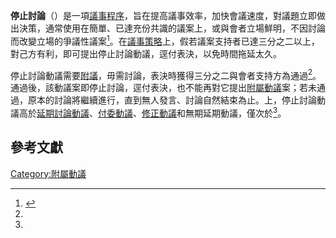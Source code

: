 {{infobox motion
 | name = 停止討論
 | class = S
 | inorder = 無
 | seconded = 需要
 | debatable = 不可以
 | amendable = 不可以
 | voterequired = 三分之二通過
 | reconsidered = 可以}}
'''停止討論'''（{{lang|en|Previous question}}）是一項[[議事程序|議事程序]]，旨在提高議事效率，加快會議速度，對議題立即做出決策，通常使用在簡單、已達充份共識的議案上，或與會者立場鮮明，不因討論而改變立場的爭議性議案<ref name="RONR">{{Cite book|author=Henry M. Robert|coauthor=Daniel H. Honemann; Thomas J. Balch; William J. Evans; Sarah Corbin Robert|title=''Robert's Rules of Order: Newly Revised''|publisher=Da Capo Press|edition=10|language=en|isbn=073820384X|date=2010年11月}}</ref>。在[[拖延動議與策略|議事策略]]上，假若議案支持者已達三分之二以上，對己方有利，即可提出停止討論動議，逕付表決，以免時間拖延太久。

停止討論動議需要[[附議|附議]]，毋需討論，表決時獲得三分之二與會者支持方為通過<ref name="RONR"/>。通過後，該動議案即停止討論，逕付表決，也不能再對它提出[[附屬動議|附屬動議]]案；若未通過，原本的討論將繼續進行，直到無人發言、討論自然結束為止。{{Link-en|位階 (議事學)|Floor (legislative)|位階}}上，停止討論動議高於[[延期討論動議|延期討論動議]]、[[付委動議|付委動議]]、[[修正動議|修正動議]]和無期延期動議，僅次於{{Link-en|擱置 (議事程序)|Table (parliamentary procedure)|擱置動議}}<ref name="RONR"/>。

== 參考文獻 ==
{{reflist}}

{{Parliamentary Procedure}}
[[Category:附屬動議|Category:附屬動議]]